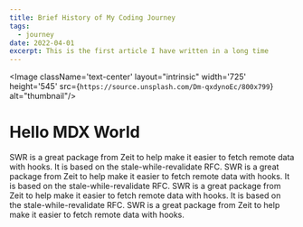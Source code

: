 ```yaml
---
title: Brief History of My Coding Journey
tags: 
  - journey
date: 2022-04-01
excerpt: This is the first article I have written in a long time
---
```


<Image className='text-center' layout="intrinsic" width='725' height='545' src={`https://source.unsplash.com/Dm-qxdynoEc/800x799`} alt="thumbnail"/>

# Hello MDX World

SWR is a great package from Zeit to help make it easier to fetch remote data with hooks. It is based on the stale-while-revalidate RFC. SWR is a great package from Zeit to help make it easier to fetch remote data with hooks. It is based on the stale-while-revalidate RFC. SWR is a great package from Zeit to help make it easier to fetch remote data with hooks. It is based on the stale-while-revalidate RFC. SWR is a great package from Zeit to help make it easier to fetch remote data with hooks.
